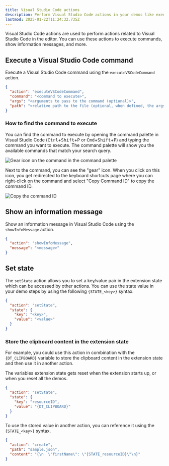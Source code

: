 ```yaml
---
title: Visual Studio Code actions
description: Perform Visual Studio Code actions in your demos like executing commands or showing an information message.
lastmod: 2025-01-22T11:24:32.735Z
---
```




Visual Studio Code actions are used to perform actions related to Visual Studio Code in the editor. You can use these actions to execute commands, show information messages, and more.

## Execute a Visual Studio Code command

Execute a Visual Studio Code command using the `executeVSCodeCommand` action.

```json
{
  "action": "executeVSCodeCommand",
  "command": "<command to execute>",
  "args": "<arguments to pass to the command (optional)>",
  "path": "<relative path to the file (optional, when defined, the args property is ignored.)>"
}
```

### How to find the command to execute

You can find the command to execute by opening the command palette in Visual Studio Code (<kbd>Ctrl</kbd>+<kbd>Shift</kbd>+<kbd>P</kbd> or <kbd>Cmd</kbd>+<kbd>Shift</kbd>+<kbd>P</kbd>) and typing the command you want to execute. The command palette will show you the available commands that match your search query.

<Image class="mx-auto" src={gearImage} alt="Gear icon on the command in the command palette" />

Next to the command, you can see the "gear" icon. When you click on this icon, you get redirected to the keyboard shortcuts page where you can right-click on the command and select "Copy Command ID" to copy the command ID.

<Image class="mx-auto" src={copyImage} alt="Copy the command ID" />

## Show an information message

Show an information message in Visual Studio Code using the `showInfoMessage` action.

```json
{
  "action": "showInfoMessage",
  "message": "<message>"
}
```

## Set state

The `setState` action allows you to set a key/value pair in the extension state which can be accessed by other actions. You can use the state value in your demo steps by using the following `{STATE_<key>}` syntax.

```json
{
  "action": "setState",
  "state": {
    "key": "<key>",
    "value": "<value>"
  }
}
```

### Store the clipboard content in the extension state

For example, you could use this action in combination with the `{DT_CLIPBOARD}` variable to store the clipboard content in the extension state and then use it in another action.

<Aside type="danger" title="Important">
The variables extension state gets reset when the extension starts up, or when you reset all the demos.
</Aside>

```json
{
  "action": "setState",
  "state": {
    "key": "resourceID",
    "value": "{DT_CLIPBOARD}"
  }
}
```

To use the stored value in another action, you can reference it using the `{STATE_<key>}` syntax.

```json
{
  "action": "create",
  "path": "sample.json",
  "content": "{\n  \"firstName\": \"{STATE_resourceID}\"\n}"
}
```

